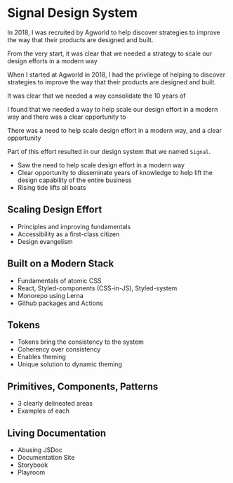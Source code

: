 
<Meta
  description="Signal Design System"
  url="https://phobon.io"
  image="https://phobon.io/static/phbn.webp"
/>

# Signal Design System

In 2018, I was recruited by Agworld to help discover strategies to improve the way that their products are designed and built.

From the very start, it was clear that we needed a strategy to scale our design efforts in a modern way

When I started at Agworld in 2018, I had the privilege of helping to discover strategies to improve the way that their products are designed and built.

It was clear that we needed a way consolidate the 10 years of

I found that we needed a way to help scale our design effort in a modern way and there was a clear opportunity to

There was a need to help scale design effort in a modern way, and a clear opportunity

Part of this effort resulted in our design system that we named `Signal`.

- Saw the need to help scale design effort in a modern way
- Clear opportunity to disseminate years of knowledge to help lift the design capability of the entire business
- Rising tide lifts all boats

## Scaling Design Effort

- Principles and improving fundamentals
- Accessibility as a first-class citizen
- Design evangelism

## Built on a Modern Stack

- Fundamentals of atomic CSS
- React, Styled-components (CSS-in-JS), Styled-system
- Monorepo using Lerna
- Github packages and Actions

## Tokens

- Tokens bring the consistency to the system
- Coherency over consistency
- Enables theming
- Unique solution to dynamic theming

## Primitives, Components, Patterns

- 3 clearly delineated areas
- Examples of each

## Living Documentation

- Abusing JSDoc
- Documentation Site
- Storybook
- Playroom
